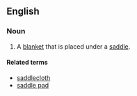 ==English==

===Noun===
{{en-noun}}
{{wikipedia}}

# A [[blanket]] that is placed under a [[saddle]].

====Related terms====
*[[saddlecloth]]
*[[saddle pad]]